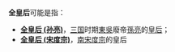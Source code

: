 '''全皇后'''可能是指：
*'''[[全皇后_(孙亮)|全皇后 (孙亮)]]'''，[[三国|三国]]时期[[孫吳|東吳]]廢帝[[孫亮|孫亮]]的[[皇后|皇后]]；
*'''[[全皇后_(宋度宗)|全皇后 (宋度宗)]]'''，[[南宋|南宋]][[宋度宗|度宗]]的皇后
{{disambig|Cat=三字封號消歧義}}